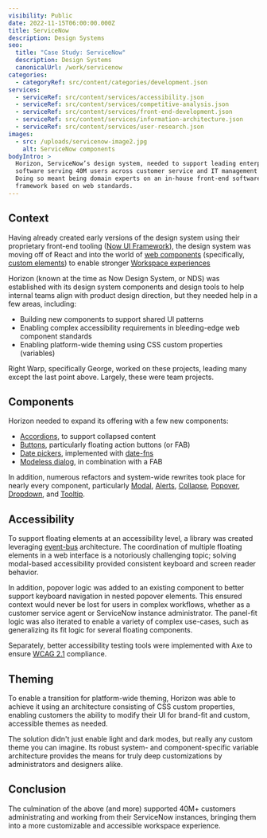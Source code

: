 ```yaml
---
visibility: Public
date: 2022-11-15T06:00:00.000Z
title: ServiceNow
description: Design Systems
seo:
  title: "Case Study: ServiceNow"
  description: Design Systems
  canonicalUrl: /work/servicenow
categories:
  - categoryRef: src/content/categories/development.json
services:
  - serviceRef: src/content/services/accessibility.json
  - serviceRef: src/content/services/competitive-analysis.json
  - serviceRef: src/content/services/front-end-development.json
  - serviceRef: src/content/services/information-architecture.json
  - serviceRef: src/content/services/user-research.json
images:
  - src: /uploads/servicenow-image2.jpg
    alt: ServiceNow components
bodyIntro: >
  Horizon, ServiceNow’s design system, needed to support leading enterprise
  software serving 40M users across customer service and IT management products.
  Doing so meant being domain experts on an in-house front-end software
  framework based on web standards.
---
```


<CallToAction
  label="View Component Documentation"
  href="https://horizon.servicenow.com/workspace/components "
/>

## Context

Having already created early versions of the design system using their proprietary front-end tooling ([Now UI Framework](https://developer.servicenow.com/dev.do#!/reference/next-experience/xanadu/ui-framework/getting-started/introduction)), the design system was moving off of React and into the world of [web components](https://developer.mozilla.org/en-US/docs/Web/API/Web_components) (specifically, [custom elements](https://developer.mozilla.org/en-US/docs/Web/API/Web_components/Using_custom_elements)) to enable stronger [Workspace experiences](https://horizon.servicenow.com/workspace/overview)

Horizon (known at the time as Now Design System, or NDS) was established with its design system components and design tools to help internal teams align with product design direction, but they needed help in a few areas, including:

- Building new components to support shared UI patterns
- Enabling complex accessibility requirements in bleeding-edge web component standards
- Enabling platform-wide theming using CSS custom properties (variables)

Right Warp, specifically George, worked on these projects, leading many except the last point above. Largely, these were team projects.

## Components

Horizon needed to expand its offering with a few new components:

- [Accordions](https://horizon.servicenow.com/workspace/components/now-accordion), to support collapsed content
- [Buttons](https://horizon.servicenow.com/workspace/components/now-button-circular), particularly floating action buttons (or FAB)
- [Date pickers](https://horizon.servicenow.com/workspace/components/now-date-time), implemented with [date-fns](https://date-fns.org/)
- [Modeless dialog](https://horizon.servicenow.com/workspace/components/now-modeless-dialog), in combination with a FAB

In addition, numerous refactors and system-wide rewrites took place for nearly every component, particularly [Modal](https://horizon.servicenow.com/workspace/components/now-modal), [Alerts](https://horizon.servicenow.com/workspace/components/now-alert), [Collapse](https://horizon.servicenow.com/workspace/components/now-collapse), [Popover](https://horizon.servicenow.com/workspace/components/now-popover), [Dropdown](https://horizon.servicenow.com/workspace/components/now-dropdown), and [Tooltip](https://horizon.servicenow.com/workspace/components/now-tooltip).

## Accessibility

To support floating elements at an accessibility level, a library was created leveraging [event-bus](https://css-tricks.com/lets-create-a-lightweight-native-event-bus-in-javascript/) architecture. The coordination of multiple floating elements in a web interface is a notoriously challenging topic; solving modal-based accessibility provided consistent keyboard and screen reader behavior.

In addition, popover logic was added to an existing component to better support keyboard navigation in nested popover elements. This ensured context would never be lost for users in complex workflows, whether as a customer service agent or ServiceNow instance administrator. The panel-fit logic was also iterated to enable a variety of complex use-cases, such as generalizing its fit logic for several floating components.

<CallToAction
  href="https://horizon.servicenow.com/workspace/components/now-popover"
  label="View Popover Documentation"
/>

Separately, better accessibility testing tools were implemented with Axe to ensure [WCAG 2.1](https://www.w3.org/WAI/standards-guidelines/wcag/) compliance.

## Theming

To enable a transition for platform-wide theming, Horizon was able to achieve it using an architecture consisting of CSS custom properties, enabling customers the ability to modify their UI for brand-fit and custom, accessible themes as needed.

<CallToAction
  href="https://horizon.servicenow.com/workspace/foundations/color/color-overview"
  label="View Theming Documentation"
/>

The solution didn't just enable light and dark modes, but really any custom theme you can imagine. Its robust system- and component-specific variable architecture provides the means for truly deep customizations by administrators and designers alike.

## Conclusion

The culmination of the above (and more) supported 40M+ customers administrating and working from their ServiceNow instances, bringing them into a more customizable and accessible workspace experience.
